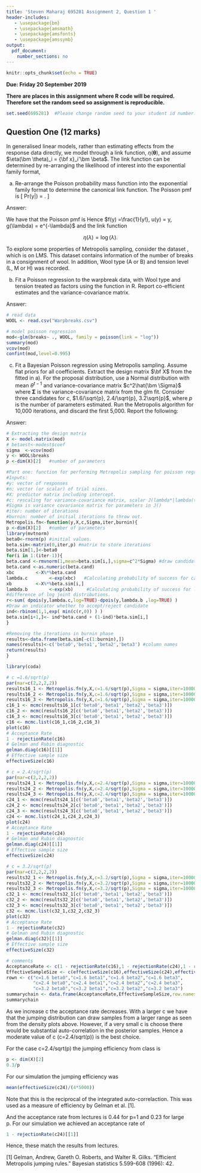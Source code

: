 ```yaml
---
title: 'Steven Maharaj 695281 Assignment 2, Question 1 '
header-includes:
   - \usepackage{bm}
   - \usepackage{amsmath}
   - \usepackage{amsfonts}
   - \usepackage{amssymb}
output: 
  pdf_document:
    number_sections: no
---
```


```r
knitr::opts_chunk$set(echo = TRUE)
```

**Due: Friday 20 September 2019**  
\vspace{5 mm}

**There are places in this assignment where R code will be required. Therefore set the random seed so assignment is reproducible.**

```r
set.seed(695281)  #Please change random seed to your student id number.
```

## Question One (12 marks)

In generalised linear models, rather than estimating effects from the response data directly, we model through a link function, $\eta(\bm \theta)$, and assume $\eta(\bm \theta)_i = {\bf x}_i'\bm \beta$. The link function can be determined by re-arranging the likelihood of interest into the exponential family format,  	
\begin{eqnarray} p(y|\bm \theta) = f(y)g(\bm \theta)e^{\eta(\bm \theta)'u(y)}. \end{eqnarray} 

a) Re-arrange the Poisson probability mass function into the exponential family format to determine the canonical link function. The Poisson pmf is
\[ Pr(y|\lambda) = \frac{\lambda^ye^{-\lambda}}{y!}.  \]

Answer:

We have that the Poisson pmf is
\begin{align*}
Pr(y|\lambda) &= \frac{\lambda^y e^{-\lambda}}{y!}\\
&= \frac{1}{y!} e^{y\log(\lambda)}e^{-\lambda}
\end{align*}
Hence $f(y) =\frac{1}{y!}, u(y) = y, g(\lambda) = e^{-\lambda}$ and the link function 

$$\eta(\lambda) = \log(\lambda).$$



To explore some properties of Metropolis sampling, consider the dataset \texttt{Warpbreaks.csv}, which is on LMS. This dataset contains information of the number of breaks in a consignment of wool. In addition, Wool type (A or B) and tension level (L, M or H) was recorded. 

b) Fit a Poisson regression to the warpbreak data, with Wool type and tension treated as factors using the function \text{glm} in R. Report co-efficient estimates and the variance-covariance matrix.

Answer:

```r
# read data
WOOL <- read.csv("Warpbreaks.csv")
```

```r
# model poisson regression 
mod<-glm(breaks~ ., WOOL, family = poisson(link = "log"))
summary(mod)
vcov(mod)
confint(mod,level=0.995)
```


c) Fit a Bayesian Poisson regression using Metropolis sampling. Assume flat priors for all coefficients. Extract the design matrix $\bf X$ from the \texttt{glm} fitted in a). For the proposal distribution, use a Normal distribution with mean $\theta^{t-1}$ and variance-covariance matrix $c^2\hat{\bm \Sigma}$ where ${\bm \Sigma}$ is the variance-covariance matrix from the glm fit. Consider three candidates for $c$, $1.6/\sqrt{p}, 2.4/\sqrt{p}, 3.2\sqrt{p}$, where $p$ is the number of parameters estimated. Run the Metropolis algorithm for 10,000 iterations, and discard the first 5,000. Report the following:

\begin{itemize}
\item Check, using graphs and appropriate statistics, that each chain converges to the same distribution. To do this, you may find installing the R package \texttt{coda} helpful.
\item The proportion of candidate draws that were accepted.
\item The effective sample size for each chain. 
\item What do you think is the best choice for $c$. Does this match the results stated in class on efficiency and optimal acceptance rate?
\end{itemize}


Answer: 


```r
# Extracting the design matrix
X <- model.matrix(mod)
# betaest<-modest$coef
sigma  <-vcov(mod)
y <- WOOL$breaks
p <-dim(X)[2]   #number of parameters
```



```r
#Part one: function for performing Metropolis sampling for poisson regression normal random walk.
#Inputs:
#y: vector of responses
#n: vector (or scalar) of trial sizes. 
#X: predictor matrix including intercept.
#c: rescaling for variance-covariance matrix, scalar J(lambda*|lambda(t-1)) = N(lambda(t-1), c^2*Sigma)
#Sigma is variance covariance matrix for parameters in J()
#iter: number of iterations
#burnin: number of initial iterations to throw out.
Metropolis.fn<-function(y,X,c,Sigma,iter,burnin){ 
p <-dim(X)[2]   #number of parameters
library(mvtnorm)
beta0<-rnorm(p) #initial values.
beta.sim<-matrix(0,iter,p) #matrix to store iterations
beta.sim[1,]<-beta0   
for(i in 1:(iter-1)){
beta.cand <-rmvnorm(1,mean=beta.sim[i,],sigma=c^2*Sigma) #draw candidate (jointly)
beta.cand <-as.numeric(beta.cand)  
xbc        <-X%*%beta.cand      
lambda.c        <-exp(xbc)   #Calculating probability of success for candidates.
xb         <-X%*%beta.sim[i,]
lambda.b        <-exp(xb)     #Calculating probability of success for lambda(t-1). 
#difference of log joint distributions.
r<-sum( dpois(y,lambda.c,log=TRUE)-dpois(y,lambda.b ,log=TRUE) )
#Draw an indicator whether to accept/reject candidate
ind<-rbinom(1,1,exp( min(c(r,0)) ) )
beta.sim[i+1,]<- ind*beta.cand + (1-ind)*beta.sim[i,]
}

#Removing the iterations in burnin phase
results<-data.frame(beta.sim[-c(1:burnin),])
names(results)<-c('beta0','beta1','beta2','beta3') #column names
return(results)
}
```

```r
library(coda)
```

```r
# c =1.6/sqrt(p)
par(mar=c(2,2,2,2))
results16_1 <- Metropolis.fn(y,X,c=1.6/sqrt(p),Sigma = sigma,iter=10000,burnin =5000)
results16_2 <- Metropolis.fn(y,X,c=1.6/sqrt(p),Sigma = sigma,iter=10000,burnin =5000)
results16_3 <- Metropolis.fn(y,X,c=1.6/sqrt(p),Sigma = sigma,iter=10000,burnin =5000)
c16_1 <- mcmc(results16_1[c('beta0','beta1','beta2','beta3')])
c16_2 <- mcmc(results16_2[c('beta0','beta1','beta2','beta3')])
c16_3 <- mcmc(results16_3[c('beta0','beta1','beta2','beta3')])
c16 <- mcmc.list(c16_1,c16_2,c16_3)
plot(c16)
# Acceptance Rate 
1 - rejectionRate(c16)
# Gelman and Rubin diagnostic
gelman.diag(c16)[[1]]
# Effective sample size
effectiveSize(c16)
```
```r
# c = 2.4/sqrt(p)
par(mar=c(2,2,2,2))
results24_1 <- Metropolis.fn(y,X,c=2.4/sqrt(p),Sigma = sigma,iter=10000,burnin =5000)
results24_2 <- Metropolis.fn(y,X,c=2.4/sqrt(p),Sigma = sigma,iter=10000,burnin =5000)
results24_3 <- Metropolis.fn(y,X,c=2.4/sqrt(p),Sigma = sigma,iter=10000,burnin =5000)
c24_1 <- mcmc(results24_1[c('beta0','beta1','beta2','beta3')])
c24_2 <- mcmc(results24_2[c('beta0','beta1','beta2','beta3')])
c24_3 <- mcmc(results24_3[c('beta0','beta1','beta2','beta3')])
c24 <- mcmc.list(c24_1,c24_2,c24_3)
plot(c24)
# Acceptance Rate 
1 - rejectionRate(c24)
# Gelman and Rubin diagnostic
gelman.diag(c24)[[1]]
# Effective sample size
effectiveSize(c24)
```
```r
# c = 3.2/sqrt(p)
par(mar=c(2,2,2,2))
results32_1 <- Metropolis.fn(y,X,c=3.2/sqrt(p),Sigma = sigma,iter=10000,burnin =5000)
results32_2 <- Metropolis.fn(y,X,c=3.2/sqrt(p),Sigma = sigma,iter=10000,burnin =5000)
results32_3 <- Metropolis.fn(y,X,c=3.2/sqrt(p),Sigma = sigma,iter=10000,burnin =5000)
c32_1 <- mcmc(results32_1[c('beta0','beta1','beta2','beta3')])
c32_2 <- mcmc(results32_2[c('beta0','beta1','beta2','beta3')])
c32_3 <- mcmc(results32_3[c('beta0','beta1','beta2','beta3')])
c32 <- mcmc.list(c32_1,c32_2,c32_3)
plot(c32)
# Acceptance Rate 
1 - rejectionRate(c32)
# Gelman and Rubin diagnostic
gelman.diag(c32)[[1]]
# Effective sample size
effectiveSize(c32)
```

```r
# comments 
AcceptanceRate <- c(1 - rejectionRate(c16),1 - rejectionRate(c24),1 - rejectionRate(c32))
EffectiveSampleSize <- c(effectiveSize(c16),effectiveSize(c24),effectiveSize(c32))
rown <- c("c=1.6 beta0","c=1.6 beta1","c=1.6 beta2","c=1.6 beta3",
          "c=2.4 beta0","c=2.4 beta1","c=2.4 beta2","c=2.4 beta3",
          "c=3.2 beta0","c=3.2 beta1","c=3.2 beta2","c=3.2 beta3")
summarychain <- data.frame(AcceptanceRate,EffectiveSampleSize,row.names = rown)
summarychain


```
As we increase c the acceptance rate decreases. With a larger c we have that the jumping distribution can draw samples from a larger range as seen from the density plots above. However, if a very small c is choose there would be substantial auto-correlation in the posterior samples. Hence a moderate value of c (c=2.4/sqrt(p)) is the best choice.

For the case c=2.4/sqrt(p) the jumping efficiency from class is 

```r
p <- dim(X)[2]
0.3/p
```
For our simulation the jumping efficiency was
```r
mean(effectiveSize(c24)/(4*5000))
```
Note that this is the reciprocal of the integrated auto-correlaction. This was used as a measure of efficiency by Gelman et al. [1].

And the acceptance rate from lectures is 0.44 for p=1 and 0.23 for large p. For our simulation we achieved an acceptance rate of
```r
1 - rejectionRate(c24)[[1]]
```
Hence, these match the results from lectures.




[1] Gelman, Andrew, Gareth O. Roberts, and Walter R. Gilks. "Efficient Metropolis jumping rules." Bayesian statistics 5.599-608 (1996): 42.